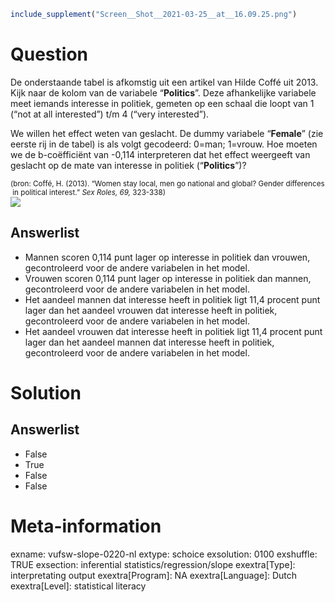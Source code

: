 ```r
include_supplement("Screen__Shot__2021-03-25__at__16.09.25.png")
```

Question
========
De onderstaande tabel is afkomstig uit een artikel van Hilde Coffé uit
2013.  
Kijk naar de kolom van de variabele "**Politics**". Deze afhankelijke
variabele meet iemands interesse in politiek, gemeten op een schaal die
loopt van 1 ("not at all interested") t/m 4 ("very interested").  
  
We willen het effect weten van geslacht. De dummy variabele "**Female**"
(zie eerste rij in de tabel) is als volgt gecodeerd: 0=man; 1=vrouw. Hoe
moeten we de b-coëfficiënt van -0,114 interpreteren dat het effect
weergeeft van geslacht op de mate van interesse in politiek
("**Politics**")?  
  
<sub>(bron:\ Coffé,\ H.\ (2013).\ "Women\ stay\ local,\ men\ go\ national\ and\ global?\ Gender\ differences\ in\ political\ interest."\ *Sex\ Roles,\ 69, *323-338)</sub>  
![](Screen__Shot__2021-03-25__at__16.09.25.png)

Answerlist
----------
* Mannen scoren 0,114 punt lager op interesse in politiek dan vrouwen,
  gecontroleerd voor de andere variabelen in het model.
* Vrouwen scoren 0,114 punt lager op interesse in politiek dan mannen,
  gecontroleerd voor de andere variabelen in het model.
* Het aandeel mannen dat interesse heeft in politiek ligt 11,4 procent
  punt lager dan het aandeel vrouwen dat interesse heeft in politiek,
  gecontroleerd voor de andere variabelen in het model.
* Het aandeel vrouwen dat interesse heeft in politiek ligt 11,4 procent
  punt lager dan het aandeel mannen dat interesse heeft in politiek,
  gecontroleerd voor de andere variabelen in het model.

Solution
========










Answerlist
----------
* False
* True
* False
* False

Meta-information
================
exname: vufsw-slope-0220-nl
extype: schoice
exsolution: 0100
exshuffle: TRUE
exsection: inferential statistics/regression/slope
exextra[Type]: interpretating output
exextra[Program]: NA
exextra[Language]: Dutch
exextra[Level]: statistical literacy

